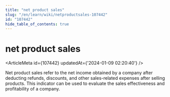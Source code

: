 ```yaml
---
title: "net product sales"
slug: "/en/learn/wiki/netproductsales-107442"
id: "107442"
hide_table_of_contents: true
---
```



# net product sales

<ArticleMeta id={107442} updatedAt={'2024-01-09 02:20:40'} />
<div className='border-solid border-b border-t-0 my-4 border-[var(--ifm-color-gray-300)]' />

Net product sales refer to the net income obtained by a company after deducting refunds, discounts, and other sales-related expenses after selling products. This indicator can be used to evaluate the sales effectiveness and profitability of a company.
